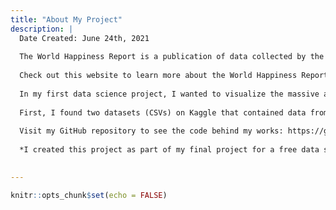```yaml
---
title: "About My Project"
description: |
  Date Created: June 24th, 2021
  
  The World Happiness Report is a publication of data collected by the Gallup World Poll. Data collected consists of a variety of six different statistics, from GDP per capita to freedom to corruption. 
  
  Check out this website to learn more about the World Happiness Report: https://worldhappiness.report/
  
  In my first data science project, I wanted to visualize the massive amounts of data collected from the World Happiness Reports over the years in order to present the data in a user-friendly and understandable format. I used the programming language *R* to achieve my goals. 
  
  First, I found two datasets (CSVs) on Kaggle that contained data from the World Happiness Report 2021 as well as data from the World Happiness Report over past years. From that point, I began analyzing, cleaning, and forming creative and eye-catching graphics to illustrate facinating trends in the data. 
  
  Visit my GitHub repository to see the code behind my works: https://github.com/dsy5/World-Happiness-Data-Analysis-and-Visualizations.git
  
  *I created this project as part of my final project for a free data science bootcamp (https://bootcamp.davidkane.info/) I enrolled in during the Summer of 2021. The course covered the first three weeks in Harvard Preceptor David Kane's Gov 1005: Data class. In this bootcamp, I was first exposed to basic data science by learning R and GitHub.*
  

---
```


```r
knitr::opts_chunk$set(echo = FALSE)
```

